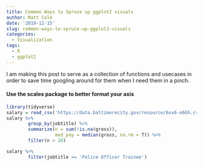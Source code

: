 ```yaml
---
title: Common Ways to Spruce up ggplot2 visuals
author: Matt Cole
date: '2019-12-15'
slug: common-ways-to-spruce-up-ggplot2-visuals
categories:
  - Visualization
tags:
  - R
  - ggplot2
---
```


I am making this post to serve as a collection of functions and usecases in order to save time googling around for them when I need them in a pinch. 

#### Use the scales package to better format your axis

```r
library(tidyverse)
salary = read_csv('https://data.baltimorecity.gov/resource/6xv6-e66h.csv')
salary %>% 
        group_by(jobtitle) %>% 
        summarize(n = sum(!is.na(gross)), 
                  med_pay = median(gross, na.rm = T)) %>% 
        filter(n > 20)
```


```r
salary %>% 
        filter(jobtitle == 'Police Officer Trainee')
        

```